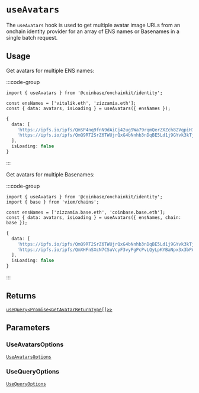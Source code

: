 # `useAvatars`

The `useAvatars` hook is used to get multiple avatar image URLs from an onchain identity
provider for an array of ENS names or Basenames in a single batch request.

## Usage

Get avatars for multiple ENS names:

:::code-group

```tsx twoslash [code]
import { useAvatars } from '@coinbase/onchainkit/identity';

const ensNames = ['vitalik.eth', 'zizzamia.eth'];
const { data: avatars, isLoading } = useAvatars({ ensNames });
```

```ts [return value]
{ 
  data: [
    'https://ipfs.io/ipfs/QmSP4nq9fnN9dAiCj42ug9Wa79rqmQerZXZch82VqpiH7U/image.gif',
    'https://ipfs.io/ipfs/QmQ9RT2SrZ6TWUjrQxG4bNnhb3nDqBE5Ld1j9GYvk3kTjf'
  ], 
  isLoading: false 
}
```

:::

Get avatars for multiple Basenames:

:::code-group

```tsx twoslash [code]
import { useAvatars } from '@coinbase/onchainkit/identity';
import { base } from 'viem/chains';

const ensNames = ['zizzamia.base.eth', 'coinbase.base.eth'];
const { data: avatars, isLoading } = useAvatars({ ensNames, chain: base });
```

```ts [return value]
{ 
  data: [
    'https://ipfs.io/ipfs/QmQ9RT2SrZ6TWUjrQxG4bNnhb3nDqBE5Ld1j9GYvk3kTjf',
    'https://ipfs.io/ipfs/QmXHFnSXcN7CSuVcyF3vyPgPcPvLQyLpKYBaNpx3x3bPAZ'
  ], 
  isLoading: false 
}
```

:::

## Returns

[`useQuery<Promise<GetAvatarReturnType[]>>`](/builderkits/onchainkit/identity/types#getavatarreturntype)

## Parameters

### UseAvatarsOptions

[`UseAvatarsOptions`](/builderkits/onchainkit/identity/types#useavatarsoptions)

### UseQueryOptions

[`UseQueryOptions`](/builderkits/onchainkit/identity/types#usequeryoptions) 